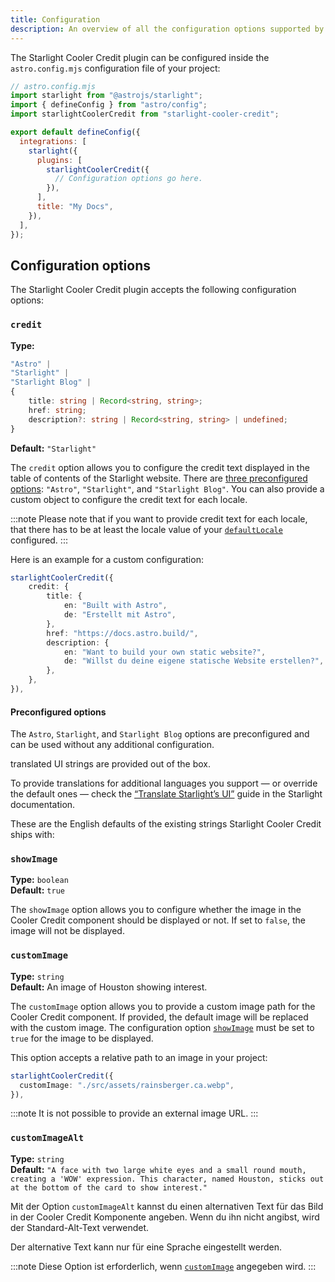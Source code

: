 ```yaml
---
title: Configuration
description: An overview of all the configuration options supported by the Starlight Cooler Credit plugin.
---
```


The Starlight Cooler Credit plugin can be configured inside the `astro.config.mjs` configuration file of your project:

```js {11}
// astro.config.mjs
import starlight from "@astrojs/starlight";
import { defineConfig } from "astro/config";
import starlightCoolerCredit from "starlight-cooler-credit";

export default defineConfig({
  integrations: [
    starlight({
      plugins: [
        starlightCoolerCredit({
          // Configuration options go here.
        }),
      ],
      title: "My Docs",
    }),
  ],
});
```

## Configuration options

The Starlight Cooler Credit plugin accepts the following configuration options:

### `credit`

**Type:**

```ts
"Astro" |
"Starlight" |
"Starlight Blog" |
{
    title: string | Record<string, string>;
    href: string;
    description?: string | Record<string, string> | undefined;
}
```

**Default:** `"Starlight"`

The `credit` option allows you to configure the credit text displayed in the table of contents of the Starlight website. There are [three preconfigured options](#preconfigured-options): `"Astro"`, `"Starlight"`, and `"Starlight Blog"`. You can also provide a custom object to configure the credit text for each locale.

:::note
Please note that if you want to provide credit text for each locale, that there has to be at least the locale value of your [`defaultLocale`](https://starlight.astro.build/reference/configuration/#defaultlocale) configured.
:::

Here is an example for a custom configuration:

```ts
starlightCoolerCredit({
    credit: {
        title: {
            en: "Built with Astro",
            de: "Erstellt mit Astro",
        },
        href: "https://docs.astro.build/",
        description: {
            en: "Want to build your own static website?",
            de: "Willst du deine eigene statische Website erstellen?",
        },
    },
}),
```

#### Preconfigured options

The `Astro`, `Starlight`, and `Starlight Blog` options are preconfigured and can be used without any additional configuration.


<LanguagesList startsSentence /> translated UI strings are provided out of the box.

To provide translations for additional languages you support — or override the default ones — check the [“Translate Starlight’s UI”](https://starlight.astro.build/guides/i18n/#translate-starlights-ui) guide in the Starlight documentation.

These are the English defaults of the existing strings Starlight Cooler Credit ships with:

<TranslationsList />

### `showImage`

**Type:** `boolean`  
**Default:** `true`

The `showImage` option allows you to configure whether the image in the Cooler Credit component should be displayed or not. If set to `false`, the image will not be displayed.

### `customImage`

**Type:** `string`  
**Default:** An image of Houston showing interest.

The `customImage` option allows you to provide a custom image path for the Cooler Credit component. If provided, the default image will be replaced with the custom image. The configuration option [`showImage`](#showimage) must be set to `true` for the image to be displayed.

This option accepts a relative path to an image in your project:

```ts
starlightCoolerCredit({
  customImage: "./src/assets/rainsberger.ca.webp",
}),
```

:::note
It is not possible to provide an external image URL.
:::

### `customImageAlt`

**Type:** `string`  
**Default:** `"A face with two large white eyes and a small round mouth, creating a 'WOW' expression. This character, named Houston, sticks out at the bottom of the card to show interest."`

Mit der Option `customImageAlt` kannst du einen alternativen Text für das Bild in der Cooler Credit Komponente angeben. Wenn du ihn nicht angibst, wird der Standard-Alt-Text verwendet.

Der alternative Text kann nur für eine Sprache eingestellt werden.

:::note
Diese Option ist erforderlich, wenn [`customImage`](#customimage) angegeben wird.
:::
